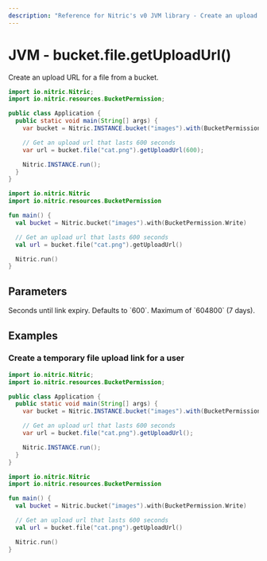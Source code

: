 ```yaml
---
description: "Reference for Nitric's v0 JVM library - Create an upload url for a file from a bucket."
---
```


# JVM - bucket.file.getUploadUrl()

Create an upload URL for a file from a bucket.

<Tabs syncKey="jvm-lang">

<TabItem label="Java">

```java
import io.nitric.Nitric;
import io.nitric.resources.BucketPermission;

public class Application {
  public static void main(String[] args) {
    var bucket = Nitric.INSTANCE.bucket("images").with(BucketPermission.Write);

    // Get an upload url that lasts 600 seconds
    var url = bucket.file("cat.png").getUploadUrl(600);

    Nitric.INSTANCE.run();
  }
}
```

</TabItem>

<TabItem label="Kotlin">

```kotlin
import io.nitric.Nitric
import io.nitric.resources.BucketPermission

fun main() {
  val bucket = Nitric.bucket("images").with(BucketPermission.Write)

  // Get an upload url that lasts 600 seconds
  val url = bucket.file("cat.png").getUploadUrl()

  Nitric.run()
}
```

</TabItem>

</Tabs>

## Parameters

<Properties>
  <Property name="expiry" type="Int">
    Seconds until link expiry. Defaults to `600`. Maximum of `604800` (7 days).
  </Property>
</Properties>

## Examples

### Create a temporary file upload link for a user

<Tabs syncKey="jvm-lang">

<TabItem label="Java">

```java
import io.nitric.Nitric;
import io.nitric.resources.BucketPermission;

public class Application {
  public static void main(String[] args) {
    var bucket = Nitric.INSTANCE.bucket("images").with(BucketPermission.Write);

    // Get an upload url that lasts 600 seconds
    var url = bucket.file("cat.png").getUploadUrl();

    Nitric.INSTANCE.run();
  }
}
```

</TabItem>

<TabItem label="Kotlin">

```kotlin
import io.nitric.Nitric
import io.nitric.resources.BucketPermission

fun main() {
  val bucket = Nitric.bucket("images").with(BucketPermission.Write)

  // Get an upload url that lasts 600 seconds
  val url = bucket.file("cat.png").getUploadUrl()

  Nitric.run()
}
```

</TabItem>

</Tabs>
